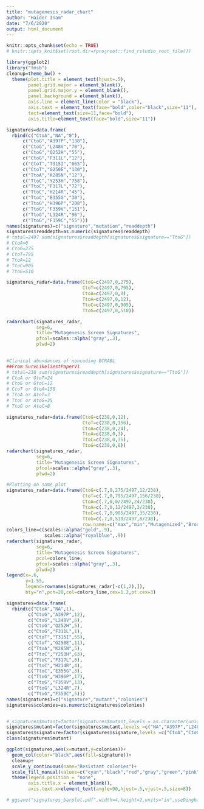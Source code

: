 ```yaml
---
title: "mutagenesis_radar_chart"
author: "Haider Inam"
date: "7/6/2020"
output: html_document
---
```


```r
knitr::opts_chunk$set(echo = TRUE)
# knitr::opts_knit$set(root.dir=rprojroot::find_rstudio_root_file())
```

```r
library(ggplot2)
library("fmsb")
cleanup=theme_bw() +
  theme(plot.title = element_text(hjust=.5),
        panel.grid.major = element_blank(),
        panel.grid.major.y = element_blank(),
        panel.background = element_blank(),
        axis.line = element_line(color = "black"),
        axis.text = element_text(face="bold",color="black",size="11"),
        text=element_text(size=11,face="bold"),
        axis.title=element_text(face="bold",size="11"))

signatures=data.frame(
  rbind(c("CtoA","NA","0"),
      c("CtoG","A397P","138"),
      c("CtoG","L248V","70"),
      c("CtoG","Q252H","55"),
      c("CtoG","F311L","12"),
      c("CtoT","T315I","665"),
      c("CtoT","G250E","130"),
      c("TtoA","K285N","12"),
      c("TtoC","Y253H","758"),
      c("TtoC","F317L","72"),
      c("TtoC","H214R","45"),
      c("TtoC","E355G","30"),
      c("TtoG","H396P","208"),
      c("TtoG","F359V","151"),
      c("TtoG","L324R","96"),
      c("TtoG","F359C","55")))
names(signatures)=c("signature","mutation","readdepth")
signatures$readdepth=as.numeric(signatures$readdepth)
# total=2497 sum(signatures$readdepth[signatures$signature=="TtoG"])
# CtoA=0
# CtoG=275
# CtoT=795
# TtoA=12
# TtoC=905
# TtoG=510

signatures_radar=data.frame(CtoG=c(2497,0,275),
                            CtoT=c(2497,0,795),
                            CtoA=c(2497,0,0),
                            TtoA=c(2497,0,12),
                            TtoC=c(2497,0,905),
                            TtoG=c(2497,0,510))

radarchart(signatures_radar,
           seg=6,
           title="Mutagenesis Screen Signatures",
           pfcol=scales::alpha("gray",.3),
           plwd=2)
      

#Clinical abundances of noncoding BCRABL
##From SurvLikeliestPaperV1
# total=238 sum(signatures$readdepth[signatures$signature=="TtoG"])
# CtoA or GtoT=24
# CtoG or GtoC=12
# CtoT or GtoA=156
# TtoA or AtoT=3
# TtoC or AtoG=35
# TtoG or AtoC=8

signatures_radar=data.frame(CtoG=c(238,0,12),
                            CtoT=c(238,0,156),
                            CtoA=c(238,0,24),
                            TtoA=c(238,0,3),
                            TtoC=c(238,0,35),
                            TtoG=c(238,0,8))
radarchart(signatures_radar,
           seg=6,
           title="Mutagenesis Screen Signatures",
           pfcol=scales::alpha("gray",.3),
           plwd=2)

#Plotting on same plot
signatures_radar=data.frame(CtoG=c(.7,0,275/2497,12/238),
                            CtoT=c(.7,0,795/2497,156/238),
                            CtoA=c(.7,0,0/2497,24/238),
                            TtoA=c(.7,0,12/2497,3/238),
                            TtoC=c(.7,0,905/2497,35/238),
                            TtoG=c(.7,0,510/2497,8/238),
                            row.names=c("max","min","Mutagenized","Broad Synonymous"))
colors_line=c(scales::alpha("gold",.9),
              scales::alpha("royalblue",.9))
radarchart(signatures_radar,
           seg=6,
           title="Mutagenesis Screen Signatures",
           pcol=colors_line,
           pfcol=scales::alpha("gray",.3),
           plwd=2)
legend(x=.6,
       y=1.55,
       legend=rownames(signatures_radar[-c(1,2),]),
       bty="n",pch=20,col=colors_line,cex=1.2,pt.cex=3)


```

```r

signatures=data.frame(
  rbind(c("CtoA","NA",1),
        c("CtoG","A397P",12),
        c("CtoG","L248V",6),
        c("CtoG","Q252H",5),
        c("CtoG","F311L",1),
        c("CtoT","T315I",55),
        c("CtoT","G250E",11),
        c("TtoA","K285N",5),
        c("TtoC","Y253H",63),
        c("TtoC","F317L",6),
        c("TtoC","H214R",4),
        c("TtoC","E355G",3),
        c("TtoG","H396P",17),
        c("TtoG","F359V",13),
        c("TtoG","L324R",7),
        c("TtoG","F359C",5)))
names(signatures)=c("signature","mutant","colonies")
signatures$colonies=as.numeric(signatures$colonies)


# signatures$mutant=factor(signatures$mutant,levels = as.character(unique(signatures$mutant[order((signatures$colonies),decreasing = T)])))
signatures$mutant=factor(signatures$mutant,levels =c("NA","A397P","L248V","Q252H","F311L","K285N","T315I","G250E","Y253H","F317L","H214R","E355G","H396P","F359V","L324R","F359C"))
signatures$signature=factor(signatures$signature,levels =c("CtoA","CtoG","CtoT","TtoA","TtoC","TtoG"))
class(signatures$mutant)

ggplot(signatures,aes(x=mutant,y=colonies))+
  geom_col(color="black",aes(fill=signature))+
  cleanup+
  scale_y_continuous(name="Resistant colonies")+
  scale_fill_manual(values=c("cyan","black","red","gray","green","pink"))+
  theme(legend.position = "none",
        axis.title.x = element_blank(),
        axis.text.x=element_text(angle=90,hjust=.5,vjust=.5,size=8))

# ggsave("signatures_barplot.pdf",width=4,height=2,units="in",useDingbats=F)

```

